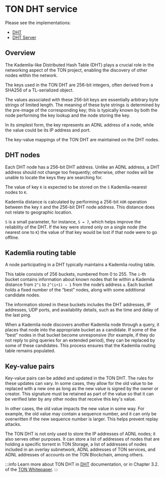 
# TON DHT service

Please see the implementations:

- [DHT](https://github.com/ton-blockchain/ton/tree/master/dht)
- [DHT Server](https://github.com/ton-blockchain/ton/tree/master/dht-server)

## Overview

The Kademlia-like Distributed Hash Table (DHT) plays a crucial role in the networking aspect of the TON project, enabling the discovery of other nodes within the network.

The keys used in the TON DHT are 256-bit integers, often derived from a SHA256 of a TL-serialized object.

The values associated with these 256-bit keys are essentially arbitrary byte strings of limited length. The meaning of these byte strings is determined by the pre-image of the corresponding key; this is typically known by both the node performing the key lookup and the node storing the key.

In its simplest form, the key represents an ADNL address of a node, while the value could be its IP address and port.

The key-value mappings of the TON DHT are maintained on the DHT nodes.

## DHT nodes

Each DHT node has a 256-bit DHT address. Unlike an ADNL address, a DHT address should not change too frequently; otherwise, other nodes will be unable to locate the keys they are searching for.

The value of key `K` is expected to be stored on the `S` Kademlia-nearest nodes to `K`.

Kademlia distance is calculated by performing a 256-bit `XOR` operation between the key `X` and the 256-bit DHT node address. This distance does not relate to geographic location.

`S` is a small parameter, for instance, `S = 7`, which helps improve the reliability of the DHT. If the key were stored only on a single node (the nearest one to `K`) the value of that key would be lost if that node were to go offline.
 
## Kademlia routing table

A node participating in a DHT typically maintains a Kademlia routing table.

This table consists of 256 buckets, numbered from 0 to 255. The `i`-th bucket contains information about known nodes that lie within a Kademlia distance from `2^i` to `2^(i+1) − 1` from the node’s address `a`. Each bucket holds a fixed number of the “best” nodes, along with some additional candidate nodes.

The information stored in these buckets includes the DHT addresses, IP addresses, UDP ports, and availability details, such as the time and delay of the last ping.

When a Kademlia node discovers another Kademlia node through a query, it places that node into the appropriate bucket as a candidate. If some of the “best” nodes in that bucket become unresponsive (for example, if they do not reply to ping queries for an extended period), they can be replaced by some of these candidates. This process ensures that the Kademlia routing table remains populated.

## Key-value pairs

Key-value pairs can be added and updated in the TON DHT. The rules for these updates can vary. In some cases, they allow for the old value to be replaced with a new one as long as the new value is signed by the owner or creator. This signature must be retained as part of the value so that it can be verified later by any other nodes that receive this key's value.

In other cases, the old value impacts the new value in some way. For example, the old value may contain a sequence number, and it can only be overwritten if the new sequence number is larger. This helps prevent replay attacks.

The TON DHT is not only used to store the IP addresses of ADNL nodes; it also serves other purposes. It can store a list of addresses of nodes that are holding a specific torrent in TON Storage, a list of addresses of nodes included in an overlay subnetwork, ADNL addresses of TON services, and ADNL addresses of accounts on the TON Blockchain, among others.

:::info
Learn more about TON DHT in [DHT](/v3/documentation/network/protocols/dht/dht-deep-dive) documentation, or in Chapter 3.2. of the [TON Whitepaper](https://docs.ton.org/ton.pdf).
:::
<Feedback />

